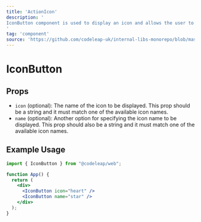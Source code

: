 ```yaml
---
title: 'ActionIcon'
description: '
IconButton component is used to display an icon and allows the user to interact with it.
'
tag: 'component'
source: 'https://github.com/codeleap-uk/internal-libs-monorepo/blob/master/packages/web/src/components/ActionIcon/index.tsx'
---
```


# IconButton



## Props
- `icon` (optional): The name of the icon to be displayed. This prop should be a string and it must match one of the available icon names.
- `name` (optional): Another option for specifying the icon name to be displayed. This prop should also be a string and it must match one of the available icon names.

## Example Usage
```jsx
import { IconButton } from "@codeleap/web";

function App() {
  return (
    <div>
      <IconButton icon="heart" />
      <IconButton name="star" />
    </div>
  );
}
```